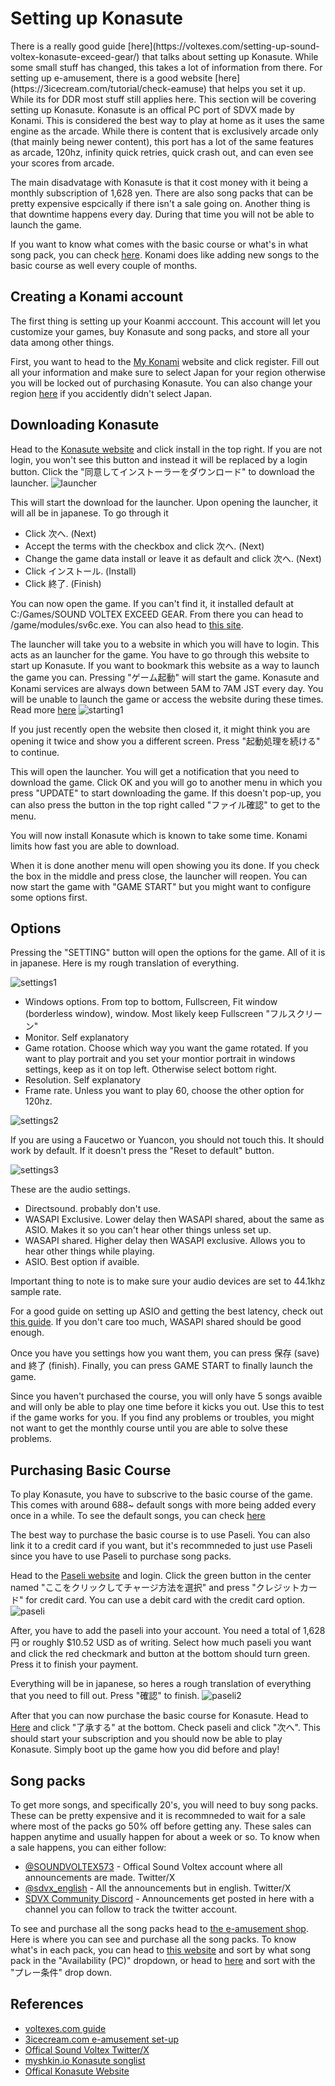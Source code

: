 
# Setting up Konasute
<Callout>
  There is a really good guide [here](https://voltexes.com/setting-up-sound-voltex-konasute-exceed-gear/) that talks about setting up Konasute. While some small stuff has changed, this takes a lot of information from there.
</Callout>
<Callout>
  For setting up e-amusement, there is a good website [here](https://3icecream.com/tutorial/check-eamuse) that helps you set it up. While its for DDR most stuff still applies here.
</Callout>
This section will be covering setting up Konasute. Konasute is an offical PC port of SDVX made by Konami. This is considered the best way to play at home as it uses the same engine as the arcade. While there is content that is exclusively arcade only (that mainly being newer content), 
this port has a lot of the same features as arcade, 120hz, infinity quick retries, quick crash out, and can even see your scores from arcade. 

The main disadvatage with Konasute is that it cost money with it being a monthly subscription of 1,628 yen. There are also song packs that can be pretty expensive espcically if there isn't a sale going on. Another thing is that downtime happens every day. During that time you will not be able to launch the game.

If you want to know what comes with the basic course or what's in what song pack, you can check [here](https://www.myshkin.io/sdvx/songlist?search=&level=&diff=&avail=D&ver=&genre=). Konami does like adding new songs to the basic course as well every couple of months.

## Creating a Konami account
The first thing is setting up your Koanmi acccount. This account will let you customize your games, buy Konasute and song packs, and store all your data among other things. 

First, you want to head to the [My Konami](https://my.konami.net/en_US) website and click register. Fill out all your information and make sure to select Japan for your region otherwise you will be locked out of purchasing Konasute. 
You can also change your region [here](https://my1.konami.net/ja/personal-info) if you accidently didn't select Japan.

## Downloading Konasute
Head to the [Konasute website](https://p.eagate.573.jp/game/eacsdvx/vi/index.html) and click install in the top right. If you are not login, you won't see this button and instead it will be replaced by a login button.
Click the "同意してインストーラーをダウンロード" to download the launcher.
![launcher](/konasute/launcher.png)

This will start the download for the launcher. Upon opening the launcher, it will all be in japanese. To go through it
- Click 次へ. (Next)
- Accept the terms with the checkbox and click 次へ. (Next)
- Change the game data install or leave it as default and click 次へ. (Next)
- Click インストール. (Install)
- Click 終了. (Finish) 

You can now open the game. If you can't find it, it installed default at C:/Games/SOUND VOLTEX EXCEED GEAR. From there you can head to /game/modules/sv6c.exe. You can also head to [this site](https://p.eagate.573.jp/game/konasteapp/API/login/login.html?game_id=sdvx).

The launcher will take you to a website in which you will have to login. This acts as an launcher for the game. You have to go through this website to start up Konasute. If you want to bookmark this website as a way to launch the game you can. Pressing "ゲーム起動" will start the game.
<Callout emoji="⚠️" type='warning'>
Konasute and Konami services are always down between 5AM to 7AM JST every day. You will be unable to launch the game or access the website during these times. Read more [here](/downtime)
</Callout>
![starting1](/konasute/starting1.png)

If you just recently open the website then closed it, it might think you are opening it twice and show you a different screen. Press "起動処理を続ける" to continue.

This will open the launcher. You will get a notification that you need to download the game. Click OK and you will go to another menu in which you press "UPDATE" to start downloading the game. If this doesn't pop-up, you can also press the button in the top right called "ファイル確認" to get to the menu.

You will now install Konasute which is known to take some time. Konami limits how fast you are able to download. 

When it is done another menu will open showing you its done. If you check the box in the middle and press close, the launcher will reopen. You can now start the game with "GAME START" but you might want to configure some options first.

## Options
Pressing the "SETTING" button will open the options for the game. All of it is in japanese. Here is my rough translation of everything.

![settings1](/konasute/settings1.png)
- Windows options. From top to bottom, Fullscreen, Fit window (borderless window), window. Most likely keep Fullscreen "フルスクリーン"
- Monitor. Self explanatory
- Game rotation. Choose which way you want the game rotated. If you want to play portrait and you set your montior portrait in windows settings, keep as it on top left. Otherwise select bottom right.
- Resolution. Self explanatory
- Frame rate. Unless you want to play 60, choose the other option for 120hz.

![settings2](/konasute/settings2.png)

If you are using a Faucetwo or Yuancon, you should not touch this. It should work by default. If it doesn't press the "Reset to default" button.

![settings3](/konasute/settings3.png)

These are the audio settings.
- Directsound. probably don't use.
- WASAPI Exclusive. Lower delay then WASAPI shared, about the same as ASIO. Makes it so you can't hear other things unless set up.
- WASAPI shared. Higher delay then WASAPI exclusive. Allows you to hear other things while playing.
- ASIO. Best option if avaible.

Important thing to note is to make sure your audio devices are set to 44.1khz sample rate.

For a good guide on setting up ASIO and getting the best latency, check out [this guide](https://github.com/SakifX9/Rhythm-Game-Optimisations/blob/main/Voicemeeter/How%20to%20setup%20Voicemeeter%20for%20Rhythm%20Games.md). If you don't care too much, WASAPI shared should be good enough.

Once you have you settings how you want them, you can press 保存 (save) and 終了 (finish). Finally, you can press GAME START to finally launch the game. 

Since you haven't purchased the course, you will only have 5 songs avaible and will only be able to play one time before it kicks you out. Use this to test if the game works for you. If you find any problems or troubles, you might not want to get the monthly course until you are able to solve these problems. 

## Purchasing Basic Course
To play Konasute, you have to subscrive to the basic course of the game. This comes with around 688~ default songs with more being added every once in a while. To see the default songs, you can check [here](https://www.myshkin.io/sdvx/songlist?search=&level=&diff=&avail=D&ver=&genre=)

The best way to purchase the basic course is to use Paseli. You can also link it to a credit card if you want, but it's recommneded to just use Paseli since you have to use Paseli to purchase song packs.

Head to the [Paseli website](https://paseli.konami.net/charge/top.html) and login. Click the green button in the center named "ここをクリックしてチャージ方法を選択" and press "クレジットカード" for credit card. You can use a debit card with the credit card option.
![paseli](/konasute/paseli.png)

After, you have to add the paseli into your account. You need a total of 1,628円 or roughly $10.52 USD as of writing. Select how much paseli you want and click the red checkmark and button at the bottom should turn green. Press it to finish your payment.

Everything will be in japanese, so heres a rough translation of everything that you need to fill out. Press "確認" to finish.
![paseli2](/konasute/paseli2.png)

After that you can now purchase the basic course for Konasute. Head to [Here](https://p.eagate.573.jp/payment/p/course_detail.html?course=eac_sdvx_basic) and click "了承する" at the bottom. Check paseli and click "次へ". This should start your subscription and you should now be able to play Konasute. Simply boot up the game how you did before and play!

## Song packs
To get more songs, and specifically 20's, you will need to buy song packs. These can be pretty expensive and it is recommneded to wait for a sale where most of the packs go 50% off before getting any. These sales can happen anytime and usually happen for about a week or so. To know when a sale happens, you can either follow: 
- [@SOUNDVOLTEX573](https://twitter.com/SOUNDVOLTEX573) - Offical Sound Voltex account where all announcements are made. Twitter/X
- [@sdvx_english](https://twitter.com/sdvx_english) - All the announcements but in english. Twitter/X
- [SDVX Community Discord](https://discord.com/invite/sdvx) - Announcements get posted in here with a channel you can follow to track the twitter account.

To see and purchase all the song packs head to [the e-amusement shop](https://p.eagate.573.jp/gate/p/eamusement/coop/mall.html?fromlist&dt=%2F%E3%82%B3%E3%83%8A%E3%82%B9%E3%83%86%20SOUND%20VOLTEX%2F%E6%A5%BD%E6%9B%B2%E3%83%91%E3%83%83%E3%82%AF%2F). Here is where you can see and purchase all the song packs. To know what's in each pack, you can head to [this website](https://www.myshkin.io/sdvx/songlist) and sort by what song pack in the "Availability (PC)" dropdown, or head to [here](https://p.eagate.573.jp/game/eacsdvx/vi/music/index.html) and sort with the "プレー条件" drop down.

## References
- [voltexes.com guide](https://voltexes.com/setting-up-sound-voltex-konasute-exceed-gear/)
- [3icecream.com e-amusement set-up](https://3icecream.com/tutorial/check-eamuse)
- [Offical Sound Voltex Twitter/X](https://twitter.com/SOUNDVOLTEX573)
- [myshkin.io Konasute songlist](https://www.myshkin.io/sdvx/songlist)
- [Offical Konasute Website](https://p.eagate.573.jp/game/eacsdvx/vi/index.html)
